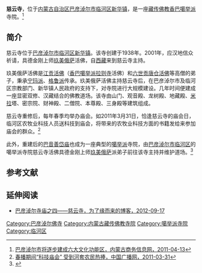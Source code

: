 {{Infobox Tibetan Buddhist monastery
|name =慈云寺
|image = 
|image size = 250px
|alt = 
|caption = 
|t=
|w=
|to = 
|ipa={{IPA|}}
|z=
|thdl=
|e=
|tc=慈雲寺
|s=慈云寺
|p=
|m=
|k=
|pushpin_map = 
|latd =  | latm =  | lats =  | latNS = 
|longd=  | longm= | longs =| longEW = 
|iso_region = 
|map_caption = 
|mapsize = 
|location_country = 中国
|location = {{CHN}}[[内蒙古自治区|内蒙古自治区]][[巴彦淖尔市|巴彦淖尔市]][[临河区|临河区]][[新华镇_(巴彦淖尔市)|新华镇]]
|coordinates_display =
|founded_by = 
|date_founded =
|date_renovated =
|sect = [[香巴噶举派|香巴噶举派]]
|mather =[[巴音善岱庙|巴音善岱庙]]
|children =
|dedicated_to = 
|tulku =
|head_lama = 
|head_mgh =
|no._of_monks = 
|architecture = 
|festivals =
|footnotes = 
}}

'''慈云寺'''，位于[[内蒙古自治区|内蒙古自治区]][[巴彦淖尔市|巴彦淖尔市]][[临河区|临河区]][[新华镇_(巴彦淖尔市)|新华镇]]，是一座[[藏传佛教|藏传佛教]][[香巴噶举派|香巴噶举派]]寺院。<ref>[http://www.nmgec.com/shangwu/04131964R011_19648.html 巴彦淖尔市将逐步建成六大文化功能区，内蒙古商务信息网，2011-04-13]{{dead link|date=2018年3月 |bot=InternetArchiveBot |fix-attempted=yes }}</ref>

==简介==
慈云寺位于[[巴彦淖尔市|巴彦淖尔市]][[临河区|临河区]][[新华镇_(巴彦淖尔市)|新华镇]]。该寺创建于1938年。2001年，应汉地信众祈请，具德金刚上师[[玖美俄萨|玖美俄萨]]活佛，自[[西藏|西藏]]来到慈云寺主持。

玖美俄萨活佛是[[江贡活佛|江贡活佛]]（[[香巴噶举派|香巴噶举派]][[拉则寺|拉则寺]]活佛）和[[贡唐仓·久美丹贝旺旭|六世贡唐仓活佛]]等高僧的弟子，秉承[[宁玛派|宁玛派]]、[[格鲁派|格鲁派]]传承。玖美俄萨活佛主持慈云寺后，在巴彦淖尔市及临河区宗教部门、新华镇人民政府的支持下，对寺院进行大规模建设。几年时间便建成一座显密双修、汉藏结合的佛教道场。该寺由山门、观音殿、龙树殿、地藏殿、[[米拉日巴|米拉]]塔、密宗院、财神殿、二僧院、本尊殿、三身殿等建筑组成。

慈云寺重修后，每年春季均举办庙会。如2011年3月31日，恰逢慈云寺的庙会日，临河区农牧业科技人员送科技到庙会，将带来的农牧业科技方面的书籍发给来参加庙会的群众。<ref>[http://www.cnr.cn/newscenter/gnxw/201103/t20110331_507849893.html 春播期间“科技庙会” 受到河套农民热捧，中国广播网，2011-03-31]</ref>

此外，重建后的[[巴音善岱庙|巴音善岱庙]]也成为一座典型的[[噶举派|噶举派]]寺院，由[[巴彦淖尔市|巴彦淖尔市]][[临河区|临河区]]的噶举派寺院慈云寺活佛具德金刚上师[[玖美俄萨|玖美俄萨]]派弟子前往该寺主持并维护道场。<ref>{{Cite web |url=http://www.bynrnews.com/news/Doc.jsp?t=loginslypdparamter&docid=logins108016paramter |title=带你游遍巴彦淖尔，巴彦淖尔新闻网，2012-09-29 |access-date=2013-07-19 |archive-date=2013-01-20 |archive-url=https://web.archive.org/web/20130120072813/http://bynrnews.com/news/Doc.jsp?t=loginslypdparamter&docid=logins108016paramter |dead-url=no }}</ref>

==参考文献==
{{reflist}}

==延伸阅读==
*[http://blog.sina.com.cn/s/blog_71097fbf010124pv.html 巴彦淖尔寺庙之四——慈云寺，为了缘而来的博客，2012-09-17]{{Wayback|url=http://blog.sina.com.cn/s/blog_71097fbf010124pv.html |date=20160304112954 }}

[[Category:巴彦淖尔佛寺|Category:巴彦淖尔佛寺]]
[[Category:内蒙古藏传佛教寺院|Category:内蒙古藏传佛教寺院]]
[[Category:噶举派寺院|Category:噶举派寺院]]
[[Category:临河区|Category:临河区]]